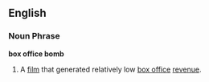 ==English==

===Noun Phrase===
'''box office bomb'''

#A [[film]] that generated relatively low [[box office]] [[revenue]].